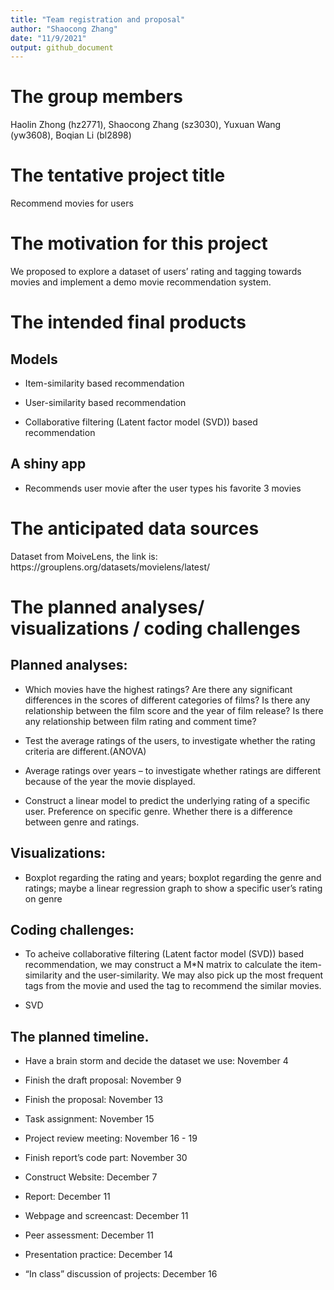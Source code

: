 ```yaml
---
title: "Team registration and proposal"
author: "Shaocong Zhang"
date: "11/9/2021"
output: github_document
---
```

# The group members 

Haolin Zhong (hz2771), Shaocong Zhang (sz3030), Yuxuan Wang (yw3608), Boqian Li (bl2898)

# The tentative project title

Recommend movies for users

# The motivation for this project

We proposed to explore a dataset of users’ rating and tagging towards movies and implement a demo movie recommendation system.

# The intended final products

## Models

- Item-similarity based recommendation

- User-similarity based recommendation

- Collaborative filtering (Latent factor model (SVD)) based recommendation

## A shiny app 

- Recommends user movie after the user types his favorite 3 movies

# The anticipated data sources

Dataset from MoiveLens, the link is: https://grouplens.org/datasets/movielens/latest/

# The planned analyses/ visualizations / coding challenges

## Planned analyses:

- Which movies have the highest ratings? Are there any significant differences in the scores of different categories of films? Is there any relationship between the film score and the year of film release? Is there any relationship between film rating and comment time?

- Test the average ratings of the users, to investigate whether the rating criteria are different.(ANOVA)

- Average ratings over years – to investigate whether ratings are different because of the year the movie displayed. 

- Construct a linear model to predict the underlying rating of a specific user. Preference on specific genre. Whether there is a difference between genre and ratings.

## Visualizations:

- Boxplot regarding the rating and years; boxplot regarding the genre and ratings; maybe a linear regression graph to show a specific user’s rating on genre

## Coding challenges:

- To acheive collaborative filtering (Latent factor model (SVD)) based recommendation, we may construct a M*N matrix to calculate the item-similarity and the user-similarity. We may also pick up the most frequent tags from the movie and used the tag to recommend the similar movies.

- SVD

## The planned timeline.

- Have a brain storm and decide the dataset we use: November 4

- Finish the draft proposal: November 9

- Finish the proposal: November 13

- Task assignment: November 15

- Project review meeting: November 16 - 19

- Finish report's code part: November 30

- Construct Website: December 7

- Report: December 11

- Webpage and screencast: December 11

- Peer assessment: December 11

- Presentation practice: December 14

- “In class” discussion of projects: December 16





